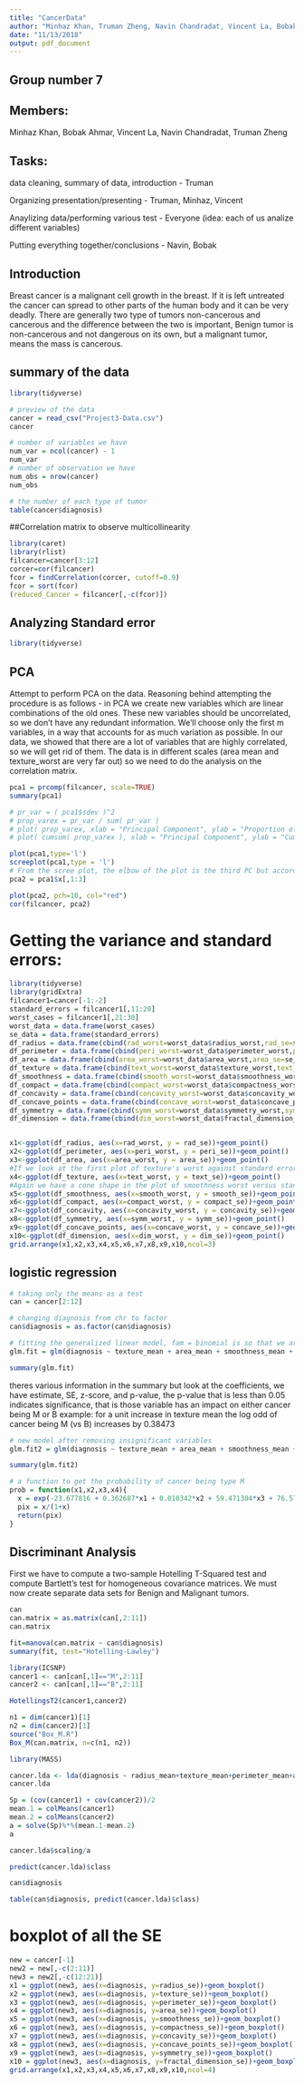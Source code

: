 ```yaml
---
title: "CancerData"
author: "Minhaz Khan, Truman Zheng, Navin Chandradat, Vincent La, Bobak Ahmar"
date: "11/13/2018"
output: pdf_document
---
```


## Group number 7
## Members:
Minhaz Khan,
Bobak Ahmar,
Vincent La,
Navin Chandradat,
Truman Zheng

## Tasks:
data cleaning, summary of data, introduction - Truman

Organizing presentation/presenting - Truman, Minhaz, Vincent

Anaylizing data/performing various test - Everyone 
(idea: each of us analize different variables)

Putting everything together/conclusions - Navin, Bobak


## Introduction
Breast cancer is a malignant cell growth in the breast. If it is left untreated the cancer can spread to other parts of the human body and it can be very deadly. There are generally two type of tumors non-cancerous and cancerous and the difference between the two is important, Benign tumor is non-cancerous and not dangerous on its own, but a malignant tumor, means the mass is cancerous.


## summary of the data
```r
library(tidyverse)
```

```r
# preview of the data
cancer = read_csv("Project3-Data.csv")
cancer
```

```r
# number of variables we have
num_var = ncol(cancer) - 1
num_var
# number of observation we have
num_obs = nrow(cancer)
num_obs
```

```r
# the number of each type of tumor
table(cancer$diagnosis)
```


##Correlation matrix to observe multicollinearity 
```r
library(caret)
library(rlist)
filcancer=cancer[3:12]
corcer=cor(filcancer)
fcor = findCorrelation(corcer, cutoff=0.9)
fcor = sort(fcor)
(reduced_Cancer = filcancer[,-c(fcor)])
```

## Analyzing Standard error
```r
library(tidyverse)

```


## PCA
Attempt to perform PCA on the data. Reasoning behind attempting the procedure is
as follows - in PCA we create new variables which are linear combinations of the old ones. These new variables should be uncorrelated, so we don't have any redundant information. We'll choose only the first m variables, in a way that accounts for as much variation as possible. In our data, we showed that there are a lot of variables that are highly correlated, so we will get rid of them. The data is in different scales (area mean and texture_worst are very far out) so we need to do the analysis on the correlation matrix.
```r
pca1 = prcomp(filcancer, scale=TRUE)
summary(pca1)

# pr_var = ( pca1$sdev )^2 
# prop_varex = pr_var / sum( pr_var )
# plot( prop_varex, xlab = "Principal Component", ylab = "Proportion of Variance Explained", type = "b" )
# plot( cumsum( prop_varex ), xlab = "Principal Component", ylab = "Cumulative Proportion of Variance Explained", type = "b" )

plot(pca1,type='l')
screeplot(pca1,type = 'l')
# From the scree plot, the elbow of the plot is the third PC but according to the correlation with the variables and its proportion of variance, it's insignificant, so we work with first 2 PCAs
pca2 = pca1$x[,1:3]

plot(pca2, pch=10, col="red")
cor(filcancer, pca2)
```


# Getting the variance and standard errors:
```r
library(tidyverse)
library(gridExtra)
filcancer1=cancer[-1:-2]
standard_errors = filcancer1[,11:20]
worst_cases = filcancer1[,21:30]
worst_data = data.frame(worst_cases)
se_data = data.frame(standard_errors)
df_radius = data.frame(cbind(rad_worst=worst_data$radius_worst,rad_se=se_data$radius_se))
df_perimeter = data.frame(cbind(peri_worst=worst_data$perimeter_worst,peri_se=se_data$radius_se))
df_area = data.frame(cbind(area_worst=worst_data$area_worst,area_se=se_data$area_se))
df_texture = data.frame(cbind(text_worst=worst_data$texture_worst,text_se=se_data$texture_se))
df_smoothness = data.frame(cbind(smooth_worst=worst_data$smoothness_worst,smooth_se=se_data$smoothness_se))
df_compact = data.frame(cbind(compact_worst=worst_data$compactness_worst,compact_se=se_data$compactness_se))
df_concavity = data.frame(cbind(concavity_worst=worst_data$concavity_worst,concavity_se=se_data$concavity_se))
df_concave_points = data.frame(cbind(concave_worst=worst_data$concave_points_worst,concave_se=se_data$concave_points_se))
df_symmetry = data.frame(cbind(symm_worst=worst_data$symmetry_worst,symm_se=se_data$symmetry_se))
df_dimension = data.frame(cbind(dim_worst=worst_data$fractal_dimension_worst,dim_se = se_data$fractal_dimension_se))


x1<-ggplot(df_radius, aes(x=rad_worst, y = rad_se))+geom_point()
x2<-ggplot(df_perimeter, aes(x=peri_worst, y = peri_se))+geom_point()
x3<-ggplot(df_area, aes(x=area_worst, y = area_se))+geom_point()
#If we look at the first plot of texture's worst against standard errors, we can see non constant variance due to the cone shape of the data.
x4<-ggplot(df_texture, aes(x=text_worst, y = text_se))+geom_point()
#Again we have a cone shape in the plot of smoothness worst versus standard error.
x5<-ggplot(df_smoothness, aes(x=smooth_worst, y = smooth_se))+geom_point()
x6<-ggplot(df_compact, aes(x=compact_worst, y = compact_se))+geom_point()
x7<-ggplot(df_concavity, aes(x=concavity_worst, y = concavity_se))+geom_point()
x8<-ggplot(df_symmetry, aes(x=symm_worst, y = symm_se))+geom_point()
x9<-ggplot(df_concave_points, aes(x=concave_worst, y = concave_se))+geom_point()
x10<-ggplot(df_dimension, aes(x=dim_worst, y = dim_se))+geom_point()
grid.arrange(x1,x2,x3,x4,x5,x6,x7,x8,x9,x10,ncol=3)
```

## logistic regression
```r
# taking only the means as a test
can = cancer[2:12]

# changing diagnosis from chr to factor
can$diagnosis = as.factor(can$diagnosis)

# fitting the generalized linear model, fam = binomial is so that we are doing a logistic regression
glm.fit = glm(diagnosis ~ texture_mean + area_mean + smoothness_mean + compactness_mean + concavity_mean + symmetry_mean + fractal_dimension_mean + radius_mean + perimeter_mean + concave_points_mean, data=can, family=binomial)

summary(glm.fit)
```
theres various information in the summary but look at the coefficients, we have estimate, SE, z-score, and p-value, the p-value that is less than 0.05 indicates significance, that is those variable has an impact on either cancer being M or B 
example: for a unit increase in texture mean the log odd of cancer being M (vs B) increases by 0.38473


```r
# new model after removing insignificant variables
glm.fit2 = glm(diagnosis ~ texture_mean + area_mean + smoothness_mean + concave_points_mean, data=can, family=binomial)

summary(glm.fit2)
```
```r
# a function to get the probability of cancer being type M
prob = function(x1,x2,x3,x4){
  x = exp(-23.677816 + 0.362687*x1 + 0.010342*x2 + 59.471304*x3 + 76.571210*x4)
  pix = x/(1+x)
  return(pix)
}
```


## Discriminant Analysis
First we have to compute a two-sample Hotelling T-Squared test and compute Bartlett's test for homogeneous covariance matrices. We must now create separate data sets for Benign and Malignant tumors.
```r
can
can.matrix = as.matrix(can[,2:11])
can.matrix

fit=manova(can.matrix ~ can$diagnosis)
summary(fit, test="Hotelling-Lawley")

library(ICSNP)
cancer1 <- can[can[,1]=="M",2:11]
cancer2 <- can[can[,1]=="B",2:11]

HotellingsT2(cancer1,cancer2)

n1 = dim(cancer1)[1]
n2 = dim(cancer2)[1]
source("Box_M.R")
Box_M(can.matrix, n=c(n1, n2))
```

```r
library(MASS)

cancer.lda <- lda(diagnosis ~ radius_mean+texture_mean+perimeter_mean+area_mean+smoothness_mean+compactness_mean+concavity_mean+concave_points_mean+symmetry_mean+fractal_dimension_mean, data=can, CV=FALSE)
cancer.lda

Sp = (cov(cancer1) + cov(cancer2))/2
mean.1 = colMeans(cancer1)
mean.2 = colMeans(cancer2)
a = solve(Sp)%*%(mean.1-mean.2)
a

cancer.lda$scaling/a

predict(cancer.lda)$class

can$diagnosis

table(can$diagnosis, predict(cancer.lda)$class)
```


# boxplot of all the SE
```r
new = cancer[-1]
new2 = new[,-c(2:11)]
new3 = new2[,-c(12:21)]
x1 = ggplot(new3, aes(x=diagnosis, y=radius_se))+geom_boxplot()
x2 = ggplot(new3, aes(x=diagnosis, y=texture_se))+geom_boxplot()
x3 = ggplot(new3, aes(x=diagnosis, y=perimeter_se))+geom_boxplot()
x4 = ggplot(new3, aes(x=diagnosis, y=area_se))+geom_boxplot()
x5 = ggplot(new3, aes(x=diagnosis, y=smoothness_se))+geom_boxplot()
x6 = ggplot(new3, aes(x=diagnosis, y=compactness_se))+geom_boxplot()
x7 = ggplot(new3, aes(x=diagnosis, y=concavity_se))+geom_boxplot()
x8 = ggplot(new3, aes(x=diagnosis, y=concave_points_se))+geom_boxplot()
x9 = ggplot(new3, aes(x=diagnosis, y=symmetry_se))+geom_boxplot()
x10 = ggplot(new3, aes(x=diagnosis, y=fractal_dimension_se))+geom_boxplot()
grid.arrange(x1,x2,x3,x4,x5,x6,x7,x8,x9,x10,ncol=4)
```

